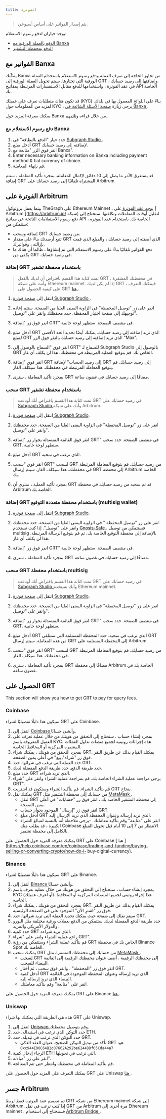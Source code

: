 ```yaml
---
title: الفوترة
---
```


> يتم إصدار الفواتير على أساس أسبوعي.

يوجد خياران لدفع رسوم الاستعلام:

- [الدفع بالعملة الورقية مع Banxa](#billing-with-banxa)
- [الدفع بمحفظة التشفير](#billing-on-arbitrum)

## الفواتير مع Banxa

يمكّنك Banxa من تجاوز الحاجة إلى صرف العملة ودفع رسوم الاستعلام باستخدام العملة الورقية التي تختارها. سيتم تحويل العملة الورقية إلى GRT ، وإضافتها إلى رصيد حسابك في عقد الفوترة ، واستخدامها للدفع مقابل الاستفسارات المرتبطة بمفاتيح API الخاصة بك.

قد تكون هناك متطلبات تعرف على عميلك (KYC) بناءً على اللوائح المعمول بها في بلدك. لمزيد من المعلومات حول KYC ، يرجى زيارة [ صفحة الأسئلة الشائعة في Banxa ](https://docs.banxa.com/docs/faqs).

يمكنك معرفة المزيد حول Banxa من خلال قراءة [ وثائقهم ](https://docs.banxa.com/docs).

### دفع رسوم الاستعلام مع Banxa

1. حدد خيار "الدفع بالبطاقة" في [ Subgraph Studio ](https://thegraph.com/studio/billing/؟show=Deposit).
2. أدخل مبلغ GRT لإضافته إلى رصيد حسابك.
3. انقر فوق الزر "متابعة مع Banxa".
4. Enter necessary banking information on Banxa including payment method & fiat currency of choice.
5. قم بإنهاء المعاملة.

قد يستغرق الأمر ما يصل إلى 10 دقائق لإكمال المعاملة. بمجرد تأكيد المعاملة ، ستتم إضافة GRT المشتراة تلقائيًا إلى رصيد حسابك على Arbitrum.

## الفوترة على Arbitrum

بينما يعمل بروتوكول TheGraph على Ethereum Mainnet ، [يوجد عقد الفوترة ](https://arbiscan.io/address/0x1b07d3344188908fb6deceac381f3ee63c48477a) على [ Arbitrum ](https://arbitrum.io/ شبكة) لتقليل أوقات المعاملات وتكلفتها. ستحتاج إلى دفع رسوم الاستعلامات الناتجة عن مفاتيح API الخاصة بك. باستخدام عقد الفوترة ، ستتمكن من:

- إضافة وسحب GRT من رصيد حسابك.
- تتبع أرصدتك بناءً على مقدار GRT الذي أضفته إلى رصيد حسابك ، والمبلغ الذي قمت بإزالته ، وفواتيرك.
- دفع الفواتير تلقائيًا بناءً على رسوم الاستعلام التي تم إنشاؤها ، طالما أن هناك ما يكفي من GRT في رصيد حسابك.

### إضافة GRT باستخدام محفظة تشفير

> تمت كتابة هذا القسم بافتراض أن لديك بالفعل GRT في محفظتك المشفرة ، وأنت على شبكة Ethereum mainnet. إذا لم يكن لديك GRT ، فيمكنك التعرف على كيفية الحصول على GRT [ هنا ](#getting-grt).

1. انتقل إلى [ صفحة فوترة Subgraph Studio ](https://thegraph.com/studio/billing/).

2. انقر على زر "توصيل المحفظة" في الزاوية اليمنى العليا من الصفحة. ستتم إعادة توجيهك إلى صفحة اختيار المحفظة. حدد محفظتك وانقر على "توصيل".

3. انقر فوق زر "إضافة GRT" في منتصف الصفحة. ستظهر لوحة جانبية.

4. أدخل مبلغ GRT الذي تريد إضافته إلى رصيد حسابك. يمكنك أيضًا تحديد الحد الأقصى لمبلغ GRT الذي تريد إضافته إلى رصيد حسابك بالنقر فوق الزر "Max".

5. انقر فوق "السماح بالوصول إلى GRT" للسماح لـ Subgraph Studio بالوصول إلى GRT الخاص بك. قم بتوقيع العملية المرتبطة في محفظتك. هذا لن يكلف أي غاز.

6. انقر فوق "إضافة GRT إلى رصيد الحساب" لإضافة GRT إلى رصيد حسابك. قم بتوقيع المعاملة المرتبطة في محفظتك. هذا سيكلف الغاز.

7. بمجرد تأكيد المعاملة ، سترى GRT مضافًا إلى رصيد حسابك في غضون ساعة.

### سحب GRT باستخدام محفظة تشفير

> تمت كتابة هذا القسم بافتراض أنك أودعت GRT في رصيد حسابك على [ Subgraph Studio ](https://thegraph.com/studio/billing/) وأنك على شبكة Arbitrum.

1. انتقل إلى [ صفحة فوترة Subgraph Studio](https://thegraph.com/studio/billing/).

2. انقر على زر "توصيل المحفظة" في الزاوية اليمنى العليا من الصفحة. حدد محفظتك وانقر على "توصيل".

3. انقر فوق القائمة المنسدلة بجوار زر "إضافة GRT" في منتصف الصفحة. حدد سحب GRT. ستظهر لوحة جانبية.

4. أدخل مبلغ GRT الذي ترغب في سحبه.

5. انقر فوق "سحب GRT" لسحب GRT من رصيد حسابك. قم بتوقيع المعاملة المرتبطة في محفظتك. هذا سيكلف الغاز. سيتم إرسال GRT إلى محفظة Arbitrum الخاصة بك.

6. بمجرد تأكيد العملية ، سترى أن GRT قد تم سحبه من رصيد حسابك في محفظة Arbitrum الخاصة بك.

### إضافة GRT باستخدام محفظة متعددة التوقيع (multisig wallet)

1. انتقل إلى [ صفحة فوترة Subgraph Studio](https://thegraph.com/studio/billing/).

2. انقر على زر "توصيل المحفظة " في الزاوية اليمنى العليا من الصفحة. حدد محفظتك وانقر على "توصيل". إذا كنت تستخدم [ Gnosis-Safe ](https://gnosis-safe.io/) ، فستتمكن من توصيل multisig بالإضافة إلى محفظة التوقيع الخاصة بك. ثم قم بتوقيع الرسالة المرتبطة. هذا لن يكلف أي غاز.

3. انقر فوق زر "إضافة GRT" في منتصف الصفحة. ستظهر لوحة جانبية.

4. بمجرد تأكيد المعاملة ، سترى GRT مضافًا إلى رصيد حسابك في غضون ساعة.

### سحب GRT باستخدام محفظة multisig

> تمت كتابة هذا القسم بافتراض أنك أودعت GRT في رصيد حسابك على [ Subgraph Studio ](https://thegraph.com/studio/billing/) وأنك تستخدم Ethereum mainnet.

1. انتقل إلى [ صفحة فوترة Subgraph Studio](https://thegraph.com/studio/billing/).

2. انقر على زر "توصيل المحفظة" في الزاوية اليمنى العليا من الصفحة. حدد محفظتك وانقر على "توصيل".

3. انقر فوق القائمة المنسدلة بجوار زر "إضافة GRT" في منتصف الصفحة. حدد سحب GRT. ستظهر لوحة جانبية.

4. أدخل مبلغ GRT الذي ترغب في سحبه. حدد المحفظة المستلمة التي ستتلقى GRT من هذه المعاملة. سيتم إرسال GRT إلى المحفظة المستلمة على Arbitrum.

5. انقر فوق "سحب GRT" لسحب GRT من رصيد حسابك. قم بتوقيع المعاملة المرتبطة في محفظتك. هذا سيكلف الغاز.

6. بمجرد تأكيد المعاملة ، سترى GRT مضافًا إلى محفظة Arbitrum الخاصة بك في غضون ساعة.

## الحصول على GRT

This section will show you how to get GRT to pay for query fees.

### Coinbase

سيكون هذا دليلًا تفصيليًا لشراء GRT على Coinbase.

1. انتقل إلى [ Coinbase ](https://www.coinbase.com/) وأنشئ حسابًا.
2. بمجرد إنشاء حساب ، ستحتاج إلى التحقق من هويتك من خلال عملية تعرف على العميل المعروفة باسم KYC. هذه إجرائات روتينية لجميع منصات تداول العملات المشفرة المركزية أو المحافظ الخاصة.
3. بمجرد التحقق من هويتك ، يمكنك شراء GRT. يمكنك القيام بذلك عن طريق النقر فوق زر "شراء / بيع" في أعلى يمين الصفحة.
4. حدد العملة التي ترغب في شرائها. حدد GRT.
5. حدد طريقة الدفع. حدد طريقة الدفع المفضلة لديك.
6. حدد مبلغ GRT الذي تريد شراءه.
7. يرجى مراجعة عملية الشراء الخاصة بك. قم بمراجعة عملية الشراء وانقر على "شراء GRT".
8. قم بتأكيد الشراء. قم بتأكيد الشراء وستكون قد اشتريت GRT بنجاح.
9. يمكنك نقل GRT من حسابك إلى محفظة التشفير مثل [ MetaMask ](https://metamask.io/).
   - لنقل GRT إلى محفظة التشفير الخاصة بك ، انقر فوق زر "حسابات" في أعلى يمين الصفحة.
   - انقر فوق زر "إرسال" الموجود بجوار حساب GRT.
   - أدخل مبلغ GRT الذي تريد إرساله وعنوان المحفظة الذي تريد الإرسال إليه.
   - انقر على "متابعة" وقم بتأكيد معاملتك. -يرجى ملاحظة أنه بالنسبة لمبالغ الشراء الكبيرة ، قد يطلب منك Coinbase الانتظار من 7 إلى 10 أيام قبل تحويل المبلغ بالكامل إلى محفظة تشفير.

يمكنك معرفة المزيد حول الحصول على GRT على Coinbase [ هنا ](https://help.coinbase.com/en/coinbase/trading-and-funding/buying-selling-or-converting-crypto/how-do-i- buy-digital-currency).

### Binance

سيكون هذا دليلًا تفصيليًا لشراء GRT على Binance.

1. انتقل إلى [ Binance ](https://www.binance.com/en) وأنشئ حسابًا.
2. بمجرد إنشاء حساب ، ستحتاج إلى التحقق من هويتك من خلال عملية تعرف باسم KYC (أو اعرف عميلك). هذا إجراء روتيني لجميع المنصات المركزية أو المحافظ الخاصه.
3. بمجرد التحقق من هويتك ، يمكنك شراء GRT. يمكنك القيام بذلك عن طريق النقر فوق زر "اشترِ الآن" الموجود على في الصفحة الرئيسية.
4. سيتم نقلك إلى صفحة حيث يمكنك تحديد العملة التي تريد شرائها. حدد GRT.
5. حدد طريقة الدفع المفضلة لديك. ستتمكن من الدفع بعملات ورقية مختلفة مثل اليورو والدولار الأمريكي والمزيد.
6. حدد كمية GRT الذي تريد شراءه.
7. راجع عملية الشراء وانقر على "شراء GRT".
8. قم بتأكيد عملية الشراء وستتمكن من رؤية GRT الخاص بك في محفظة Binance Spot الخاصة بك.
9. يمكنك سحب GRT من حسابك إلى محفظتك المشفرة مثل [ MetaMask ](https://metamask.io/).
   - [ لسحب ](https://www.binance.com/en/blog/ecosystem/how-to-transfer-crypto-from-binance-to-trust-wallet-8305050796630181570) GRT إلى محفظتك الرقمية ، أضف عنوان محفظتك الرقمية إلى القائمة البيضاء للسحب.
   - انقر فوق زر "المحفظة" ، وانقر فوق سحب ، ثم أختار GRT.
   - أدخل كمية GRT الذي تريد إرساله وعنوان المحفظة الموجودة في القائمة البيضاء الذي تريد إرساله إليه.
   - انقر على "متابعة" وقم بتأكيد معاملتك.

يمكنك معرفة المزيد حول الحصول على GRT على Binance [ هنا ](https://www.binance.com/en/support/faq/how-to-buy-cryptocurrency-on-binance-homepage-400c38f5e0cd4b46a1d0805c296b5582).

### Uniswap

هذه هي الطريقة التي يمكنك بها شراء GRT على Uniswap.

1. انتقل إلى [ Uniswap ](https://app.uniswap.org/#/swap) وقم بتوصيل محفظتك.
2. حدد التوكن الذي ترغب في استبداله. حدد ETH.
3. حدد التوكن الذي ترغب في تبديله. حدد GRT.
   - تأكد من تبديل التوكن الصحيح. عنوان العقد الذكي GRT هو: ` 0xc944E90C64B2c07662A292be6244BDf05Cda44a7 `
4. الرجاء إدخال كمية ETH التي ترغب في تحويلها.
5. انقر على زر "مبادلة".
6. قم بتأكيد المعاملة في محفظتك وانتظر حتى تتم المعالجة.

يمكنك التعرف على المزيد حول الحصول على GRT على Uniswap [ هنا ](https://support.uniswap.org/hc/en-us/articles/8370549680909-How-to-Swap-Tokens-).

## جسر Arbitrum

تم تصميم عقد الفوترة فقط لربط GRT من شبكة Ethereum mainnet إلى شبكة Arbitrum. إذا كنت ترغب في نقل GRT من Arbitrum مرة أخرى إلى Ethereum mainnet ، فستحتاج إلى استخدام [ Arbitrum Bridge ](https://bridge.arbitrum.io/؟l2ChainId=42161).
